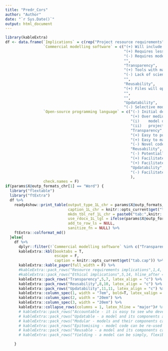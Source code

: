 ```yaml
---
title: "Predr_Cors"
author: "Author"
date: "`r Sys.Date()`"
output: html_document
---
```

```r
library(kableExtra)  
df <- data.frame(`Implications` = c(rep("Project resource requirements",4), rep("Ethical considerations",10)),
                 `Commercial modelling software` = c("(+) Will include tools to accomplish most common modelling tasks swiftly and reliably.",
                                                     "(+) Requires less extensive range of (potentially hard to find) programming skills.",
                                                     "(-) Requires model developers and users to purchase software licenses ",
                                                     "",
                                                     "Transparency",
                                                     "(+) Tools with mass market adoption (e.g. Excel) are readily understood by many.",
                                                     "(-) Lack of scientific manuscript authoring workflow tools may result in (undetected) transcription errors when reporting results.",
                                                     "",
                                                     "Reusability",
                                                     "(+) Files will open and execute correctly for years after project is completed.",
                                                     "",
                                                     "",
                                                     "Updatability",
                                                     "(-) Selective modification with appropriate attribution can be difficult."),
                 `Open-source programming language` = c("(-) Initial development is likely to be time and resource intensive.",
                                                        "(+) Over medium to long term there is the potential for efficiency savings if:",
                                                        "(i)	model development can leverage artefacts (code and data) from pre-existing models; and / or",
                                                        "(ii)	project requirements include model maintenance and transfer.",
                                                        "Transparency",
                                                        "(+) Easy to publicly share testable source code while selectively restricting access to confidential data.",
                                                        "(+) Easy to make clear who developed and tested each part.",
                                                        "(-) Novel code increases likelihood of (undetected) software errors.",
                                                        "Reusability",
                                                        "(-) Potentially fragile – if not maintained or bundled with all required and correctly versioned dependencies",
                                                        "(+) Facilitates modular implementations that make complex model representations more tractable.",
                                                        "(+) Facilitates customised integration with existing data / decision systems.",
                                                        "Updatability",
                                                        "(-) Facilitates collaborative development and maintenance."
                                                        ),
                 check.names = F)
if(params$X@outp_formats_chr[1] == "Word") {
  library("flextable")
  library("ftExtra")
  df %>%
    ready4show::print_table(output_type_1L_chr = params$X@outp_formats_chr[1],
                            caption_1L_chr = knitr::opts_current$get("tab.cap"),
                            mkdn_tbl_ref_1L_chr = paste0("tab:",knitr::opts_current$get("tab.id")),
                            use_rdocx_1L_lgl = ifelse(params$X@outp_formats_chr[1]=="Word",T,F),
                            add_to_row_ls = NULL,
                            sanitize_fn = NULL) %>%
    ftExtra::colformat_md()
  }else{
    df %>%
      dplyr::filter(!`Commercial modelling software` %in% c("Transparency", "Reusability","Updatability")) %>%
      kableExtra::kbl(booktabs = T, 
                      escape = F,
                      caption = knitr::opts_current$get("tab.cap")) %>%
      kableExtra::kable_paper(full_width = F) %>%
      #kableExtra::pack_rows("Resource requirements implications",1,4, hline_after = T) %>%
      #kableExtra::pack_rows("Ethical implications",5,14, hline_after = T) %>%
      kableExtra::pack_rows("Transparency",5,7, latex_align = "c") %>% #bold = F, italic = T
      kableExtra::pack_rows("Reusability",8,10, latex_align = "c") %>%
      kableExtra::pack_rows("Updatability",11,11, latex_align = "c") %>%
      kableExtra::column_spec(1, width = "7em", bold=T, latex_valign = "m") %>%
      kableExtra::column_spec(2, width = "20em") %>%
      kableExtra::column_spec(3, width = "20em") %>%
      kableExtra::collapse_rows(columns = 1, latex_hline = "major")# %>%
      # kableExtra::pack_rows("Accountable - it is easy to see who developed, tested and applied a model and how they did it.",1,7) %>%
      # kableExtra::pack_rows("Updatable - a model and its components are maintained and continuously improved.",17,20) %>%
      # kableExtra::pack_rows("Modular - models and their components can be combined to extend their scope",11,12) %>%
      # kableExtra::pack_rows("Epitomising - model code can be re-used in other decision contexts",13,15) %>%
      # kableExtra::pack_rows("Reusable - a model and its components can be used in other models and by other modellers.",8,16) #%>%
      # kableExtra::pack_rows("Yielding - a model can be simply, flexibly and reliably used as a decision aid",19,20)

    }
```